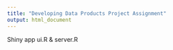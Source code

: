 ```yaml
---
title: "Developing Data Products Project Assignment"
output: html_document
---
```


Shiny app ui.R & server.R
